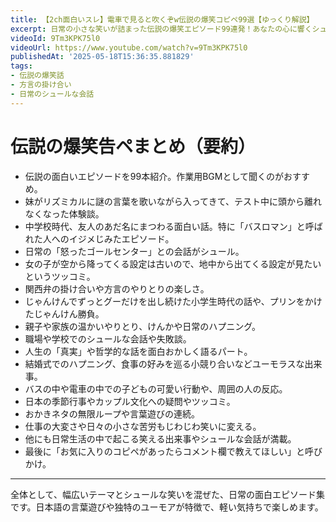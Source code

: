 ```yaml
---
title: 【2ch面白いスレ】電車で見ると吹くぞw伝説の爆笑コピペ99選【ゆっくり解説】
excerpt: 日常の小さな笑いが詰まった伝説の爆笑エピソード99連発！あなたの心に響くシュールで温かい笑いをお届けします。
videoId: 9Tm3KPK75l0
videoUrl: https://www.youtube.com/watch?v=9Tm3KPK75l0
publishedAt: '2025-05-18T15:36:35.881829'
tags:
- 伝説の爆笑話
- 方言の掛け合い
- 日常のシュールな会話
---
```


# 伝説の爆笑告ペまとめ（要約）

- 伝説の面白いエピソードを99本紹介。作業用BGMとして聞くのがおすすめ。
- 妹がリズミカルに謎の言葉を歌いながら入ってきて、テスト中に頭から離れなくなった体験談。
- 中学校時代、友人のあだ名にまつわる面白い話。特に「バスロマン」と呼ばれた人へのイジメじみたエピソード。
- 日常の「怒ったゴールセンター」との会話がシュール。
- 女の子が空から降ってくる設定は古いので、地中から出てくる設定が見たいというツッコミ。
- 関西弁の掛け合いや方言のやりとりの楽しさ。
- じゃんけんでずっとグーだけを出し続けた小学生時代の話や、プリンをかけたじゃんけん勝負。
- 親子や家族の温かいやりとり、けんかや日常のハプニング。
- 職場や学校でのシュールな会話や失敗談。
- 人生の「真実」や哲学的な話を面白おかしく語るパート。
- 結婚式でのハプニング、食事の好みを巡る小競り合いなどユーモラスな出来事。
- バスの中や電車の中での子どもの可愛い行動や、周囲の人の反応。
- 日本の季節行事やカップル文化への疑問やツッコミ。
- おかきネタの無限ループや言葉遊びの連続。
- 仕事の大変さや日々の小さな苦労もじわじわ笑いに変える。
- 他にも日常生活の中で起こる笑える出来事やシュールな会話が満載。
- 最後に「お気に入りのコピペがあったらコメント欄で教えてほしい」と呼びかけ。

---

全体として、幅広いテーマとシュールな笑いを混ぜた、日常の面白エピソード集です。日本語の言葉遊びや独特のユーモアが特徴で、軽い気持ちで楽しめます。
